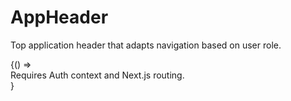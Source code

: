 
<Meta title="Layout/AppHeader" component={AppHeader}/>

# AppHeader

Top application header that adapts navigation based on user role.

<Canvas>
  <Story name="Preview">
    {() => <div className="text-sm text-muted-foreground">Requires Auth context and Next.js routing.</div>}
  </Story>
</Canvas>

<ArgsTable of={AppHeader} />
